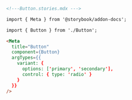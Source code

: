 ```md
<!---Button.stories.mdx --->

import { Meta } from '@storybook/addon-docs';

import { Button } from './Button';

<Meta
  title="Button"
  component={Button}
  argTypes={{
    variant: {
      options: ['primary', 'secondary'],
      control: { type: 'radio' }
    }
  }}
/>
```